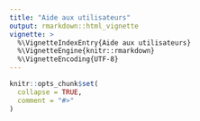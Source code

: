 ```yaml
---
title: "Aide aux utilisateurs"
output: rmarkdown::html_vignette
vignette: >
  %\VignetteIndexEntry{Aide aux utilisateurs}
  %\VignetteEngine{knitr::rmarkdown}
  %\VignetteEncoding{UTF-8}
---
```


```r
knitr::opts_chunk$set(
  collapse = TRUE,
  comment = "#>"
)
```
